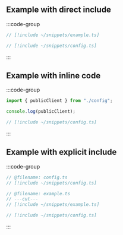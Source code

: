 ## Example with direct include

:::code-group

```ts twoslash [example.ts]
// [!include ~/snippets/example.ts]
```

```ts twoslash [config.ts] filename="config.ts"
// [!include ~/snippets/config.ts]
```

:::

## Example with inline code

:::code-group

```ts twoslash [example.ts]
import { publicClient } from "./config";

console.log(publicClient);
```

```ts twoslash [config.ts] filename="config.ts"
// [!include ~/snippets/config.ts]
```

:::

## Example with explicit include

:::code-group

```ts twoslash [example.ts]
// @filename: config.ts
// [!include ~/snippets/config.ts]

// @filename: example.ts
// ---cut---
// [!include ~/snippets/example.ts]
```

```ts twoslash [config.ts] filename="config.ts"
// [!include ~/snippets/config.ts]
```

:::
